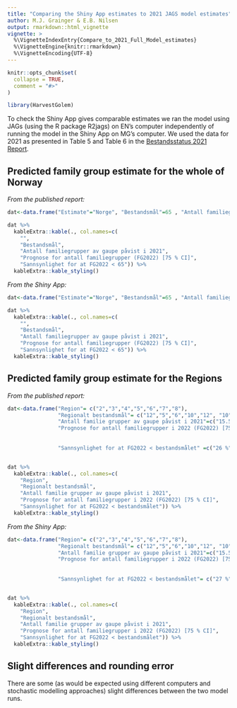 ```yaml
---
title: "Comparing the Shiny App estimates to 2021 JAGS model estimates"
author: M.J. Grainger & E.B. Nilsen
output: rmarkdown::html_vignette
vignette: >
  %\VignetteIndexEntry{Compare_to_2021_Full_Model_estimates}
  %\VignetteEngine{knitr::rmarkdown}
  %\VignetteEncoding{UTF-8}
---
```


```r
knitr::opts_chunk$set(
  collapse = TRUE,
  comment = "#>"
)
```

```r
library(HarvestGolem)
```


To check the Shiny App gives comparable estimates we ran the model using JAGs (using the R package R2jags) on EN's computer independently of running the model in the Shiny App on MG's computer. We used the data for 2021 as presented in Table 5 and Table 6 in the [Bestandsstatus 2021 Report](https://rovdata.no/Gaupe/Rapporter.aspx).


## Predicted family group estimate for the whole of Norway

*From the published report:*

```r
dat<-data.frame("Estimate"="Norge", "Bestandsmål"=65 , "Antall familiegrupper av gaupe påvist i 2021"= 67, "Prognose for antall familiegrupper (FG2022) [75 % CI]"= paste0("67 [58-78]"), "Sannsynlighet for at FG2022 < 65" = paste0("37 %"))

dat %>% 
  kableExtra::kable(., col.names=c(
    "",
    "Bestandsmål",
    "Antall familiegrupper av gaupe påvist i 2021", 
    "Prognose for antall familiegrupper (FG2022) [75 % CI]",
    "Sannsynlighet for at FG2022 < 65")) %>% 
  kableExtra::kable_styling()

```


*From the Shiny App:*

```r
dat<-data.frame("Estimate"="Norge", "Bestandsmål"=65 , "Antall familiegrupper av gaupe påvist i 2021"= 67, "Prognose for antall familiegrupper (FG2022) [75 % CI]"= paste0("68 [58-76]"), "Sannsynlighet for at FG2022 < 65" = paste0("38 %"))

dat %>% 
  kableExtra::kable(., col.names=c(
    "",
    "Bestandsmål",
    "Antall familiegrupper av gaupe påvist i 2021", 
    "Prognose for antall familiegrupper (FG2022) [75 % CI]",
    "Sannsynlighet for at FG2022 < 65")) %>% 
  kableExtra::kable_styling()

```


## Predicted family group estimate for the Regions

*From the published report:*

```r
dat<-data.frame("Region"= c("2","3","4","5","6","7","8"),
                "Regionalt bestandsmål"= c("12","5","6","10","12", "10","10"),
                "Antall familie grupper av gaupe påvist i 2021"=c("15.5", "6", "3", "8.5", "18", "10", "6"),
                "Prognose for antall familiegrupper i 2022 (FG2022) [75 % CI]"= c("13.9 [10.4–18.0]", "5.8 [3.8–8.2]", "2.0 [0.7–3.9] ",
                                                                                  "9.9 [7.0–13.2]", "16.3 [11.3–21.6", "10.6 [7.4–14.1]",
                                                                                  "8.2 [5.0–11.4]" ),
                "Sannsynlighet for at FG2022 < bestandsmålet" =c("26 %", "32 %", "98 %", "51 %", "17 %", "42 %", "75 %"))


dat %>% 
  kableExtra::kable(., col.names=c(
    "Region",
    "Regionalt bestandsmål",
    "Antall familie grupper av gaupe påvist i 2021", 
    "Prognose for antall familiegrupper i 2022 (FG2022) [75 % CI]",
    "Sannsynlighet for at FG2022 < bestandsmålet")) %>% 
  kableExtra::kable_styling()

```


*From the Shiny App:*

```r
dat<-data.frame("Region"= c("2","3","4","5","6","7","8"),
                "Regionalt bestandsmål"= c("12","5","6","10","12", "10","10"),
                "Antall familie grupper av gaupe påvist i 2021"=c("15.5", "6", "3", "8.5", "18", "10", "6"),
                "Prognose for antall familiegrupper i 2022 (FG2022) [75 % CI]"= c("14 [10.0–17.74]", "6 [3.3–7.94]", "2.0 [0.4–3.1] ",
                                                                                  "10 [6.89–13.47]", "17 [11.07–21.2", "11 [7.4–13.8]",
                                                                                  "8 [4.2–11.2]" ),
                "Sannsynlighet for at FG2022 < bestandsmålet"= c("27 %", "36 %", "98 %", "46 %", "17 %", "39 %", "77 %"))


dat %>% 
  kableExtra::kable(., col.names=c(
    "Region",
    "Regionalt bestandsmål",
    "Antall familie grupper av gaupe påvist i 2021", 
    "Prognose for antall familiegrupper i 2022 (FG2022) [75 % CI]",
    "Sannsynlighet for at FG2022 < bestandsmålet")) %>% 
  kableExtra::kable_styling()

```


## Slight differences and rounding error

There are some (as would be expected using different computers and stochastic modelling approaches) slight differences between the two model runs. 